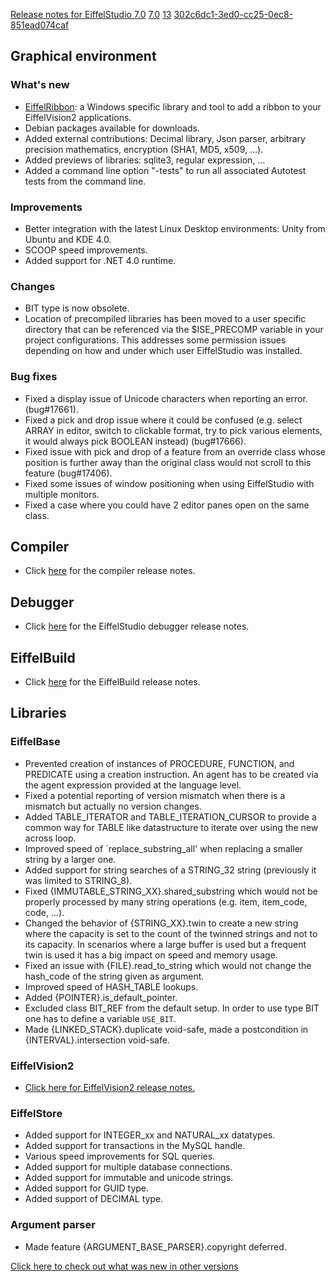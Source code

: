 [[Property:title|Release notes for EiffelStudio 7.0]]
[[Property:link_title|7.0]]
[[Property:weight|13]]
[[Property:uuid|302c6dc1-3ed0-cc25-0ec8-851ead074caf]]
==Graphical environment==

===What's new===
* [[EiffelRibbon]]: a Windows specific library and tool to add a ribbon to your EiffelVision2 applications.
* Debian packages available for downloads.
* Added external contributions: Decimal library, Json parser, arbitrary precision mathematics, encryption (SHA1, MD5, x509, ...).
* Added previews of libraries: sqlite3, regular expression, ...
* Added a command line option "-tests" to run all associated Autotest tests from the command line.

===Improvements===
* Better integration with the latest Linux Desktop environments: Unity from Ubuntu and KDE 4.0.
* SCOOP speed improvements.
* Added support for .NET 4.0 runtime.

===Changes===
* BIT type is now obsolete.
* Location of precompiled libraries has been moved to a user specific directory that can be referenced via the $ISE_PRECOMP variable in your project configurations. This addresses some permission issues depending on how and under which user EiffelStudio was installed.

===Bug fixes===
* Fixed a display issue of Unicode characters when reporting an error. (bug#17661).
* Fixed a pick and drop issue where it could be confused (e.g. select <e>ARRAY</e> in editor, switch to clickable format, try to pick various elements, it would always pick <e>BOOLEAN</e> instead) (bug#17666).
* Fixed issue with pick and drop of a feature from an override class whose position is further away than the original class would not scroll to this feature (bug#17406).
* Fixed some issues of window positioning when using EiffelStudio with multiple monitors.
* Fixed a case where you could have 2 editor panes open on the same class.

==Compiler==
* Click [[Major changes between ISE Eiffel 6.8 and ISE Eiffel 7.0|here]] for the compiler release notes.

==Debugger==
* Click [[Release notes for EiffelStudio 7.0 related to the debugger|here]]  for the EiffelStudio debugger release notes.

==EiffelBuild==
* Click [[EiffelBuild Version History|here]]  for the EiffelBuild release notes.

==Libraries==

===EiffelBase===
* Prevented creation of instances of <e>PROCEDURE</e>, <e>FUNCTION</e>, and <e>PREDICATE</e> using a creation instruction. An agent has to be created via the agent expression provided at the language level.
* Fixed a potential reporting of version mismatch when there is a mismatch but actually no version changes.
* Added <e>TABLE_ITERATOR</e> and <e>TABLE_ITERATION_CURSOR</e> to provide a common way for <e>TABLE</e> like datastructure to iterate over using the new across loop.
* Improved speed of `replace_substring_all' when replacing a smaller string by a larger one.
* Added support for string searches of a <e>STRING_32</e> string (previously it was limited to <e>STRING_8</e>).
* Fixed {IMMUTABLE_STRING_XX}.shared_substring which would not be properly processed by many string operations (e.g. item, item_code, code, ...).
* Changed the behavior of {STRING_XX}.twin to create a new string where the capacity is set to the count of the twinned strings and not to its capacity. In scenarios where a large buffer is used but a frequent twin is used it has a big impact on speed and memory usage.
* Fixed an issue with <e>{FILE}.read_to_string</e> which would not change the hash_code of the string given as argument.
* Improved speed of <e>HASH_TABLE</e> lookups.
* Added <e>{POINTER}.is_default_pointer</e>.
* Excluded class <e>BIT_REF</e> from the default setup. In order to use type <e>BIT</e> one has to define a variable <code>USE_BIT</code>.
* Made <e>{LINKED_STACK}.duplicate</e> void-safe, made a postcondition in <e>{INTERVAL}.intersection</e> void-safe.

===EiffelVision2===
* [[Revisions and Bug Fixes|Click here for EiffelVision2 release notes.]]

===EiffelStore===
* Added support for INTEGER_xx and NATURAL_xx datatypes.
* Added support for transactions in the MySQL handle.
* Various speed improvements for SQL queries.
* Added support for multiple database connections.
* Added support for immutable and unicode strings.
* Added support for GUID type.
* Added support of DECIMAL type.

===Argument parser===
* Made feature <e>{ARGUMENT_BASE_PARSER}.copyright</e> deferred.

[[EiffelStudio release notes|Click here to check out what was new in other versions]]  

